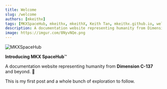 ```yaml
---
title: Welcome
slug: /welcome
authors: [mkeithx]
tags: [MKXSpaceHub, mkeithx, mkeithX, Keith Tan, mkeithx.github.io, welcome]
description: A documentation website representing humanity from Dimension C-137 and beyond.
image: https://imgur.com/8NyvNQe.png
---
```


![MKXSpaceHub](https://imgur.com/8NyvNQe.png "MKXSpaceHub")

**Introducing MKX SpaceHub**™

A documentation website representing humanity from **Dimension C-137** and beyond. 🚀

<!-- truncate -->

This is my first post and a whole bunch of exploration to follow.
